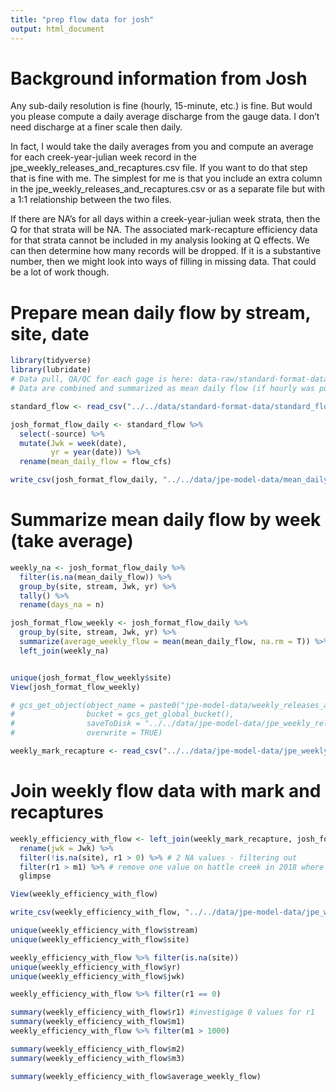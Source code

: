 ```yaml
---
title: "prep flow data for josh"
output: html_document
---
```


# Background information from Josh

Any sub-daily resolution is fine (hourly, 15-minute, etc.) is fine. But would you please compute a daily average discharge from the gauge data. I don’t need discharge at a finer scale then daily.

In fact, I would take the daily averages from you and compute an average for each creek-year-julian week record in the jpe_weekly_releases_and_recaptures.csv file. If you want to do that step that is fine with me. The simplest for me is that you include an extra column in the jpe_weekly_releases_and_recaptures.csv or as a separate file but with a 1:1 relationship between the two files.

If there are NA’s for all days within a creek-year-julian week strata, then the Q for that strata will be NA. The associated mark-recapture efficiency data for that strata cannot be included in my analysis looking at Q effects. We can then determine how many records will be dropped. If it is a substantive number, then we might look into ways of filling in missing data. That could be a lot of work though.

# Prepare mean daily flow by stream, site, date

```r
library(tidyverse)
library(lubridate)
# Data pull, QA/QC for each gage is here: data-raw/standard-format-data-prep/flow_data_prep.Rmd
# Data are combined and summarized as mean daily flow (if hourly was pulled): data-raw/standard-format-data-prep/combine_flow_data.Rmd

standard_flow <- read_csv("../../data/standard-format-data/standard_flow.csv")

josh_format_flow_daily <- standard_flow %>%
  select(-source) %>%
  mutate(Jwk = week(date),
         yr = year(date)) %>%
  rename(mean_daily_flow = flow_cfs)

write_csv(josh_format_flow_daily, "../../data/jpe-model-data/mean_daily_flow.csv")
```

# Summarize mean daily flow by week (take average)

```r
weekly_na <- josh_format_flow_daily %>%
  filter(is.na(mean_daily_flow)) %>%
  group_by(site, stream, Jwk, yr) %>%
  tally() %>%
  rename(days_na = n)

josh_format_flow_weekly <- josh_format_flow_daily %>%
  group_by(site, stream, Jwk, yr) %>%
  summarize(average_weekly_flow = mean(mean_daily_flow, na.rm = T)) %>%
  left_join(weekly_na)


unique(josh_format_flow_weekly$site)
View(josh_format_flow_weekly)
```

```r
# gcs_get_object(object_name = paste0("jpe-model-data/weekly_releases_and_recaptures.csv"),
#                bucket = gcs_get_global_bucket(),
#                saveToDisk = "../../data/jpe-model-data/jpe_weekly_releases_and_recaptures.csv",
#                overwrite = TRUE)

weekly_mark_recapture <- read_csv("../../data/jpe-model-data/jpe_weekly_releases_and_recaptures.csv") 
```


# Join weekly flow data with mark and recaptures

```r
weekly_efficiency_with_flow <- left_join(weekly_mark_recapture, josh_format_flow_weekly) %>% 
  rename(jwk = Jwk) %>%
  filter(!is.na(site), r1 > 0) %>% # 2 NA values - filtering out 
  filter(r1 > m1) %>% # remove one value on battle creek in 2018 where raw data shows more recaptures than released (data entry error)
  glimpse

View(weekly_efficiency_with_flow)

write_csv(weekly_efficiency_with_flow, "../../data/jpe-model-data/jpe_weekly_efficiency_with_flow.csv")
```
```r
unique(weekly_efficiency_with_flow$stream)
unique(weekly_efficiency_with_flow$site)

weekly_efficiency_with_flow %>% filter(is.na(site))
unique(weekly_efficiency_with_flow$yr)
unique(weekly_efficiency_with_flow$jwk)

weekly_efficiency_with_flow %>% filter(r1 == 0)

summary(weekly_efficiency_with_flow$r1) #investigage 0 values for r1
summary(weekly_efficiency_with_flow$m1)
weekly_efficiency_with_flow %>% filter(m1 > 1000)

summary(weekly_efficiency_with_flow$m2)
summary(weekly_efficiency_with_flow$m3)

summary(weekly_efficiency_with_flow$average_weekly_flow)

  
```

